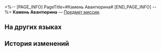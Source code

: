<%-- [PAGE_INFO]
PageTitle=#Камень Авантюрина#
[END_PAGE_INFO] --%>
{{Предмет Инфобокс
|id          = 140444
|Изображение = Предмет Камень Авантюрина.png
|Тип         = Предмет миссии
|Инвентарь   = Миссии
|Редкость    = 3
|Эффект      = 
|Описание    = Ваш персональный опорный камень.<br />Десять каменных сердец сами высекают свои камни, придавая им уникальное сияние.<br />Несмотря на то, что божественная сущность Клипота уничтожена, она продолжает сиять для вас.
}}
{{Описание|''«Всё или ничего».''}}
'''Камень Авантюрина''' — [[Предмет миссии]].

==На других языках==
{{На других языках
|en   = Aventurine's Cornerstone
|zhs  = 砂金的基石
|zht  = 砂金的基石
|ja   = アベンチュリンの基石
|ko   = 어벤츄린의 초석
|es   = Piedra angular de Aventurino
|fr   = Pierre angulaire d'Aventurine
|ru   = Камень Авантюрина
|th   = หินศิลาของ Aventurine
|vi   = Đá Tảng Của Aventurine
|de   = Aventurins Kernstein
|id   = Batu Landasan Aventurine
|pt   = Alicerce de Aventurine
}}

==История изменений==
{{История изменений|3.5}}